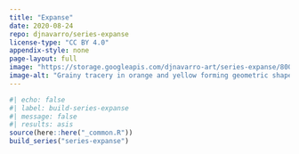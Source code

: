 ```yaml
---
title: "Expanse"
date: 2020-08-24
repo: djnavarro/series-expanse
license-type: "CC BY 4.0"
appendix-style: none
page-layout: full
image: "https://storage.googleapis.com/djnavarro-art/series-expanse/800/set3-ff_05_9-3-12.png"
image-alt: "Grainy tracery in orange and yellow forming geometric shapes against a black background"
---
```

   
::: {.grid}
  
```r
#| echo: false
#| label: build-series-expanse
#| message: false
#| results: asis
source(here::here("_common.R"))
build_series("series-expanse")
```
   
:::
   

